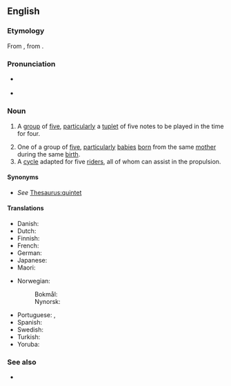==English==
{{wikipedia}}

===Etymology===
From {{suffix|en|quintuple|et}}, from {{der|en|frm|quintuple}}.

===Pronunciation===
* {{a|RP}} {{IPA|en|/kwɪnˈtʌplət/|/kwɪnˈtjuːplət/}}
* {{a|US|Canada}} {{IPA|en|/kwɪnˈtʌplət/|/kwɪnˈtuplət/}}

===Noun===
{{en-noun}}

# A [[group]] of [[five]], [[particularly]] {{lb|en|music}} a [[tuplet]] of five notes to be played in the time for four.
#: {{coord|en|singlet|couplet|triplet|quadruplet|tetraplet|pentuplet|sextuplet|septuplet|octuplet|nonuplet|decuplet|centuplet|multiplet}}
# One of a group of [[five]], [[particularly]] [[babies]] [[born]] from the same [[mother]] during the same [[birth]].
# A [[cycle]] adapted for five [[rider]]s, all of whom can assist in the propulsion.

====Synonyms====
* {{sense|five things}} ''See'' [[Thesaurus:quintet]]

====Translations====
{{trans-top|one of a group of five babies born from the same mother during the same birth}}
* Danish: {{t+|da|femling|c}}
* Dutch: {{t+|nl|vijfling|m}}
* Finnish: {{t+|fi|viitonen}}
* French: {{t+|fr|quintuplé}}
* German: {{t+|de|Fünfling|m}}
* Japanese: {{t+|ja|五つ子|tr=itsutsugo}}
* Maori: {{t|mi|māhanga rima}}
{{trans-mid}}
* Norwegian:
*: Bokmål: {{t|nb|femling|m}}
*: Nynorsk: {{t|nn|femling|m}}
* Portuguese: {{t+|pt|quíntuplo|m}}, {{t|pt|quíntupla|f}}
* Spanish: {{t+|es|quintillizo|m}}
* Swedish: {{t+|sv|femling}}
* Turkish: {{t+|tr|beşiz}}
* Yoruba: {{t|yo|ìbárùn-ún}}
{{trans-bottom}}

===See also===
* {{l|en|twin}}
{{coefficient}}

{{cln|en|terms prefixed with quint-}}
{{c|en|Five|Collectives}}